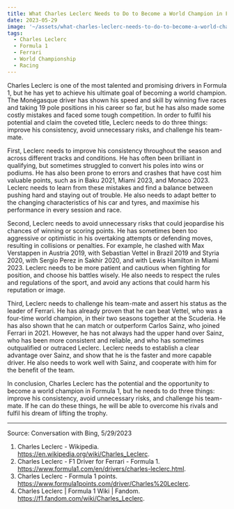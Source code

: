 ```yaml
---
title: What Charles Leclerc Needs to Do to Become a World Champion in Formula 1
date: 2023-05-29
image: '~/assets/what-charles-leclerc-needs-to-do-to-become-a-world-champion-in-formula-1.jpg'
tags:
  - Charles Leclerc
  - Formula 1
  - Ferrari
  - World Championship
  - Racing
---
```


Charles Leclerc is one of the most talented and promising drivers in Formula 1, but he has yet to achieve his ultimate goal of becoming a world champion. The Monégasque driver has shown his speed and skill by winning five races and taking 19 pole positions in his career so far, but he has also made some costly mistakes and faced some tough competition. In order to fulfil his potential and claim the coveted title, Leclerc needs to do three things: improve his consistency, avoid unnecessary risks, and challenge his team-mate.

First, Leclerc needs to improve his consistency throughout the season and across different tracks and conditions. He has often been brilliant in qualifying, but sometimes struggled to convert his poles into wins or podiums. He has also been prone to errors and crashes that have cost him valuable points, such as in Baku 2021, Miami 2023, and Monaco 2023. Leclerc needs to learn from these mistakes and find a balance between pushing hard and staying out of trouble. He also needs to adapt better to the changing characteristics of his car and tyres, and maximise his performance in every session and race.

Second, Leclerc needs to avoid unnecessary risks that could jeopardise his chances of winning or scoring points. He has sometimes been too aggressive or optimistic in his overtaking attempts or defending moves, resulting in collisions or penalties. For example, he clashed with Max Verstappen in Austria 2019, with Sebastian Vettel in Brazil 2019 and Styria 2020, with Sergio Perez in Sakhir 2020, and with Lewis Hamilton in Miami 2023. Leclerc needs to be more patient and cautious when fighting for position, and choose his battles wisely. He also needs to respect the rules and regulations of the sport, and avoid any actions that could harm his reputation or image.

Third, Leclerc needs to challenge his team-mate and assert his status as the leader of Ferrari. He has already proven that he can beat Vettel, who was a four-time world champion, in their two seasons together at the Scuderia. He has also shown that he can match or outperform Carlos Sainz, who joined Ferrari in 2021. However, he has not always had the upper hand over Sainz, who has been more consistent and reliable, and who has sometimes outqualified or outraced Leclerc. Leclerc needs to establish a clear advantage over Sainz, and show that he is the faster and more capable driver. He also needs to work well with Sainz, and cooperate with him for the benefit of the team.

In conclusion, Charles Leclerc has the potential and the opportunity to become a world champion in Formula 1, but he needs to do three things: improve his consistency, avoid unnecessary risks, and challenge his team-mate. If he can do these things, he will be able to overcome his rivals and fulfil his dream of lifting the trophy.

---

Source: Conversation with Bing, 5/29/2023

1. Charles Leclerc - Wikipedia. https://en.wikipedia.org/wiki/Charles_Leclerc.
2. Charles Leclerc - F1 Driver for Ferrari - Formula 1. https://www.formula1.com/en/drivers/charles-leclerc.html.
3. Charles Leclerc - Formula 1 points. https://www.formula1points.com/driver/Charles%20Leclerc.
4. Charles Leclerc | Formula 1 Wiki | Fandom. https://f1.fandom.com/wiki/Charles_Leclerc.
